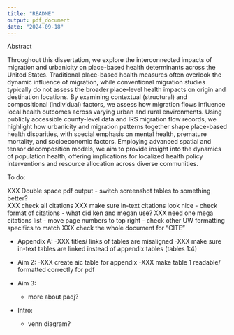 ```yaml
---
title: "README"
output: pdf_document
date: "2024-09-18"
---
```


Abstract

Throughout this dissertation, we explore the interconnected impacts of migration and urbanicity on place-based health determinants across the United States. Traditional place-based health measures often overlook the dynamic influence of migration, while conventional migration studies typically do not assess the broader place-level health impacts on origin and destination locations. By examining contextual (structural) and compositional (individual) factors, we assess how migration flows influence local health outcomes across varying urban and rural environments. Using publicly accessible county-level data and IRS migration flow records, we highlight how urbanicity and migration patterns together shape place-based health disparities, with special emphasis on mental health, premature mortality, and socioeconomic factors. Employing advanced spatial and tensor decomposition models, we aim to provide insight into the dynamics of population health, offering implications for localized health policy interventions and resource allocation across diverse communities.



To do: 

XXX Double space pdf output 
- switch screenshot tables to something better?  
XXX check all citations 
XXX make sure in-text citations look nice 
- check format of citations - what did ken and megan use? 
XXX need one mega citations list 
- move page numbers to top right 
- check other UW formatting specifics to match 
XXX check the whole document for "CITE" 

- Appendix A: 
    -XXX titles/ links of tables are misaligned 
    -XXX make sure in-text tables are linked instead of appendix tables (tables 1:4) 

- Aim 2: 
    -XXX create aic table for appendix 
    -XXX make table 1 readable/ formatted correctly for pdf 

- Aim 3: 
    - more about padj? 
    
- Intro: 
    - venn diagram?  

